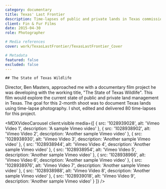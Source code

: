 ```yaml
---
category: documentary
title: Texas' Last Frontier
description: Time-lapses of public and private lands in Texas commissioned by Fin and Fur Films for the Borderlands Research Institute.
client: Fin & Fur Films
date: 2015-04-30
role: Photographer

# Media references
cover: work/TexasLastFrontier/TexasLastFrontier_Cover

# Metadata
featured: false
excluded: false
---
```



<MDXVideo videoType="youtube" src="qvFaaC5Csms?si=cblnqSlsT2a_M7hJ" isFirstChild={true} />

<MDXInfo date={frontmatter.date} client={frontmatter.client} role={frontmatter.role} />

<MDXContainer containerType="header">
	
	## The State of Texas Wildlife

</MDXContainer>

<MDXContainer containerType="text">
	Director, Ben Masters, approached me with a documentary film project he was developing with the
	working title, "The State of Texas Wildlife". This film would explore the current state of public
	and private land management in Texas. The goal for this 2-month shoot was to document Texas lands
	using time-lapse photography. I shot, edited and delivered 80 time-lapses for this project.
</MDXContainer>

<MDXVideoCarousel
	client:visible
	media={[
		{
			src: '1028939028',
			alt: 'Vimeo Video 1',
			description: 'A sample Vimeo video'
		},
		{
			src: '1028938902',
			alt: 'Vimeo Video 2',
			description: 'Another sample Vimeo video'
		},
		{
			src: '1028938930',
			alt: 'Vimeo Video 3',
			description: 'Another sample Vimeo video'
		},
		{
			src: '1028938944',
			alt: 'Vimeo Video 4',
			description: 'Another sample Vimeo video'
		},
		{
			src: '1028938954',
			alt: 'Vimeo Video 5',
			description: 'Another sample Vimeo video'
		},
		{
			src: '1028938966',
			alt: 'Vimeo Video 6',
			description: 'Another sample Vimeo video'
		},
		{
			src: '1028938976',
			alt: 'Vimeo Video 7',
			description: 'Another sample Vimeo video'
		},
		{
			src: '1028938988',
			alt: 'Vimeo Video 8',
			description: 'Another sample Vimeo video'
		},
		{
			src: '1028939018',
			alt: 'Vimeo Video 9',
			description: 'Another sample Vimeo video'
		}
	]}
/>

<MDXContainer containerType="footer">
	<MDXList title="Director" items="Ben Masters" />
	<MDXList title="Cinematographer" items="Colin Delehanty" />
</MDXContainer>
